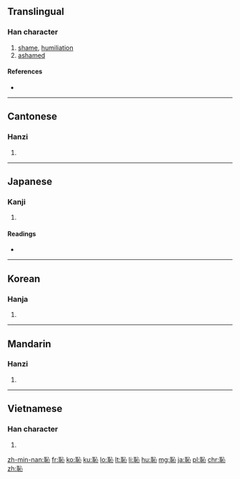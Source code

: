{{also|耻}}
==Translingual==

===Han character===
{{Han char|rn=61|rad=心|as=06|sn=10|four=1310<sub>0</sub>|canj=尸十心 (SJP)|ids=⿰[[耳]][[心]]}}

# [[shame]], [[humiliation]]
# [[ashamed]]

====References====
* {{Han ref|kx=0385.060|dkj=10585|dj=0716.020|hdz=42290.010|uh=6065|ud=24677|bh=AEA2|bd=44706}}

----

==Cantonese==

===Hanzi===
{{yue-hanzi|jyut=|y=chi2|sim=耻}}

# {{defn|lang=yue|sort=心06}}

----

==Japanese==

===Kanji===
{{ja-kanji|grade=c|rs=心06}}

# {{defn|lang=ja|sort=心06}}

====Readings====
* {{ja-readings|on=[[ち]] (chi)|kun=[[はじる]] (hajiru), [[はじ]] (haji), [[はずかしい]] (hazukashii)|corekun=[[はじ]], [[は]]}}

----

==Korean==

===Hanja===
{{ko-hanja|hangeul=치|eumhun=|rv=chi|mr=ch'i|y=chi}}

# {{defn|lang=ko|sort=心06}}

----

==Mandarin==

===Hanzi===
{{cmn-hanzi|sim=耻|pin=[[chǐ]] ([[chi3]])|wg=ch'ih<sup>3</sup>}}

# {{defn|lang=cmn|sort=心06}}

----

==Vietnamese==

===Han character===
{{vi-hantu|[[sỉ]], [[xỉ]]|rs=心06}}

# {{defn|lang=vi|sort=心06}}

[[zh-min-nan:恥]]
[[fr:恥]]
[[ko:恥]]
[[ku:恥]]
[[lo:恥]]
[[lt:恥]]
[[li:恥]]
[[hu:恥]]
[[mg:恥]]
[[ja:恥]]
[[pl:恥]]
[[chr:恥]]
[[zh:恥]]